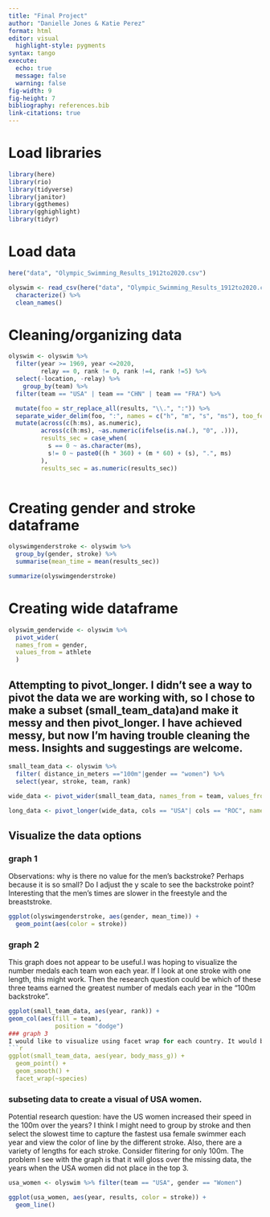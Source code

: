 ```yaml
---
title: "Final Project"
author: "Danielle Jones & Katie Perez"
format: html
editor: visual
  highlight-style: pygments
syntax: tango
execute: 
  echo: true
  message: false
  warning: false
fig-width: 9
fig-height: 7
bibliography: references.bib
link-citations: true
---
```


# Load libraries

```r
library(here)
library(rio)
library(tidyverse)
library(janitor)
library(ggthemes)
library(gghighlight)
library(tidyr)

```

# Load data

```r
here("data", "Olympic_Swimming_Results_1912to2020.csv")

olyswim <- read_csv(here("data", "Olympic_Swimming_Results_1912to2020.csv")) %>%
  characterize() %>%
  clean_names()
```

# Cleaning/organizing data

```r
olyswim <- olyswim %>%
  filter(year >= 1969, year <=2020,
         relay == 0, rank != 0, rank !=4, rank !=5) %>%
  select(-location, -relay) %>%
    group_by(team) %>%
  filter(team == "USA" | team == "CHN" | team == "FRA") %>%

  mutate(foo = str_replace_all(results, "\\.", ":")) %>%
  separate_wider_delim(foo, ":", names = c("h", "m", "s", "ms"), too_few = "align_end") %>%
  mutate(across(c(h:ms), as.numeric),
         across(c(h:ms), ~as.numeric(ifelse(is.na(.), "0", .))),
         results_sec = case_when(
           s == 0 ~ as.character(ms),
           s!= 0 ~ paste0((h * 360) + (m * 60) + (s), ".", ms)
         ),
         results_sec = as.numeric(results_sec))
  
```

# Creating gender and stroke dataframe

```r
olyswimgenderstroke <- olyswim %>%
  group_by(gender, stroke) %>%
  summarise(mean_time = mean(results_sec))

summarize(olyswimgenderstroke)
```

# Creating wide dataframe

```r
olyswim_genderwide <- olyswim %>%
  pivot_wider(
  names_from = gender, 
  values_from = athlete
  )
```

## Attempting to pivot_longer. I didn't see a way to pivot the data we are working with, so I chose to make a subset (small_team_data)and make it messy and then pivot_longer. I have achieved messy, but now I'm having trouble cleaning the mess. Insights and suggestings are welcome.

```r
small_team_data <- olyswim %>% 
  filter( distance_in_meters =="100m"|gender == "women") %>% 
  select(year, stroke, team, rank) 

wide_data <- pivot_wider(small_team_data, names_from = team, values_from = rank)

long_data <- pivot_longer(wide_data, cols == "USA"| cols == "ROC", names_to = "time", values_to = "value")
```
## Visualize the data options
### graph 1
Observations: why is there no value for the men's backstroke? Perhaps because it is so small? Do I adjust the y scale to see the backstroke point? Interesting that the men's times are slower in the freestyle and the breaststroke.
```r
ggplot(olyswimgenderstroke, aes(gender, mean_time)) +
  geom_point(aes(color = stroke))
```

### graph 2
This graph does not appear to be useful.I was hoping to visualize the number medals each team won each year. If I look at one stroke with one length, this might work. Then the research question could be which of these three teams earned the greatest number of medals each year in the "100m backstroke".
```r
ggplot(small_team_data, aes(year, rank)) + 
geom_col(aes(fill = team),
             position = "dodge")
### graph 3
I would like to visualize using facet wrap for each country. It would be more interesting to have top speed (least time) for each stroke. Will need to select one distance for each stroke. Points for each stroke top time. Include a smooth line to observe an increase or decease in medaling times for each country. I would assume they would all increase.
```r
ggplot(small_team_data, aes(year, body_mass_g)) + 
  geom_point() +
  geom_smooth() +
  facet_wrap(~species)
```




### subseting data to create a visual of USA women.
Potential research question: have the US women increased their speed in the 100m over the years?
I think I might need to group by stroke and then select the slowest time to capture the fastest usa female swimmer each year and view the color of line by the different stroke. Also, there are a variety of lengths for each stroke. Consider flitering for only 100m. The problem I see with the graph is that it will gloss over the missing data, the years when the USA women did not place in the top 3.
```r


usa_women <- olyswim %>% filter(team == "USA", gender == "Women")

ggplot(usa_women, aes(year, results, color = stroke)) +
  geom_line() 
```